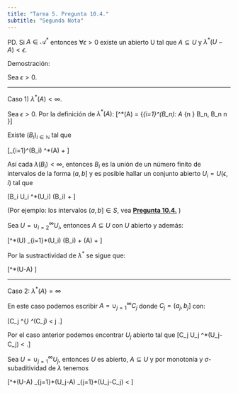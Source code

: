 ```yaml
---
title: "Tarea 5. Pregunta 10.4."
subtitle: "Segunda Nota"
---
```


PD.  Si $A \in \mathscr{A}^{*}$ entonces $\forall \epsilon>0$ existe un abierto U tal que $A\subseteq U$ y $\lambda^*(U-A)<\epsilon$.


Demostración:


Sea $\epsilon >0$.

--------------------------------------------------------------------------------

Caso 1) $\lambda^*(A)<\infty$.

Sea $\epsilon>0$. Por la definición de $\lambda^*(A)$:
\[\lambda^*(A) = \inf\{\sum_{i=1}^\infty \lambda(B_n): A \subseteq \cup_{n \in \mathbb{N}} B_n, B_n \in \mathscr{A} \quad \forall n \in \mathbb{N} \}\]

Existe $(B_i)_{i \in \mathbb{N}}$ tal que 

\[\sum_{i=1}^\infty\lambda(B_i) \leq \lambda^*(A) + \frac{\epsilon}{2}\]

Así cada $\lambda(B_i)< \infty$, entonces $B_i$ es la unión de un número finito de intervalos de la forma $(a,b]$ y es posible hallar un conjunto abierto $U_i = U(\epsilon,i)$ tal que 

\[B_i \subseteq U_i \quad \mbox{ y } \lambda^*(U_i) \leq \lambda(B_i) + \frac{\epsilon}{2}\]

(Por ejemplo: los intervalos $(a,b] \in S$, vea **[Pregunta 10.4.](https://austriamax.github.io/austriamax.probaP.github.io/P10_4.html)** )

Sea $U = \cup_{i=2}^\infty U_i$, entonces $A \subseteq U$ con $U$ abierto y además:

\[\lambda^*(U) \leq \sum_{i=1}^\infty \lambda^*(U_i) \leq \lambda(B_i) + \frac{\epsilon}{2} \leq \lambda(A) + \epsilon\]

Por la sustractividad de $\lambda^*$ se sigue que:

\[\lambda^*(U-A) \leq \epsilon\]

--------------------------------------------------------------------------------

Caso 2: $\lambda^*(A) = \infty$

En este caso podemos escribir $A = \cup_{j=1}^\infty C_j$ donde $C_j = (a_j,b_j]$ con:

\[C_j \in \mathscr{A}^{*} \quad \mbox{y} \quad \lambda^*(C_j) < \infty \quad \forall j \in \mathbb{N}.\]

Por el caso anterior podemos encontrar $U_j$ abierto tal que
\[C_j \subseteq U_j \quad \mbox{y} \quad \lambda^*(U_j-C_j) < \frac{\epsilon}{2^j}.\]

Sea $U = \cup_{j=1}^\infty U_j$, entonces $U$ es abierto, $A\subseteq U$ y por monotonía y $\sigma$-subaditividad de $\lambda$ tenemos

\[\lambda^*(U-A) \leq \sum_{j=1}^\infty \lambda^*(U_j-A) \leq \sum_{j=1}^\infty  \lambda^*(U_j-C_j) < \epsilon\]
